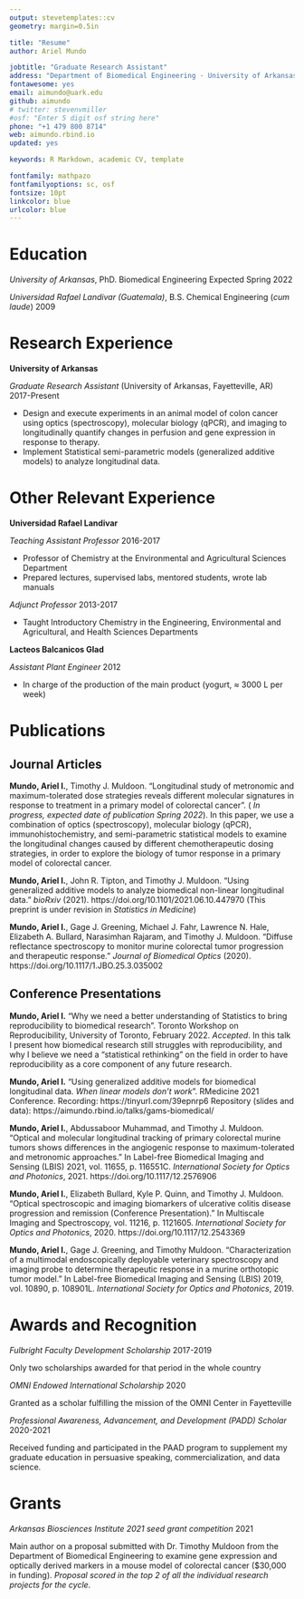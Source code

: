 ```yaml
---
output: stevetemplates::cv
geometry: margin=0.5in

title: "Resume"
author: Ariel Mundo

jobtitle: "Graduate Research Assistant"
address: "Department of Biomedical Engineering · University of Arkansas · Fayetteville, AR"
fontawesome: yes
email: aimundo@uark.edu
github: aimundo
# twitter: stevenvmiller
#osf: "Enter 5 digit osf string here"
phone: "+1 479 800 8714"
web: aimundo.rbind.io
updated: yes

keywords: R Markdown, academic CV, template

fontfamily: mathpazo
fontfamilyoptions: sc, osf
fontsize: 10pt
linkcolor: blue
urlcolor: blue
---
```


# Education

*University of Arkansas*, PhD. Biomedical Engineering \hfill Expected Spring 2022

*Universidad Rafael Landivar (Guatemala)*, B.S. Chemical Engineering (_cum laude_) \hfill 2009


# Research Experience

**University of Arkansas**

_Graduate Research Assistant_ (University of Arkansas, Fayetteville, AR) \hfill 2017-Present

- Design and execute experiments in an animal model of colon cancer using optics (spectroscopy), molecular biology (qPCR), and imaging to longitudinally quantify changes in perfusion and gene expression in response to therapy. 
- Implement Statistical semi-parametric models (generalized additive models) to analyze longitudinal data.

# Other Relevant Experience

**Universidad Rafael Landivar**

_Teaching Assistant Professor_  \hfill 2016-2017

- Professor of Chemistry at the Environmental and Agricultural Sciences Department
- Prepared lectures, supervised labs, mentored students, wrote lab manuals

_Adjunct Professor_ \hfill 2013-2017

- Taught Introductory Chemistry in the Engineering, Environmental and Agricultural, and Health Sciences Departments

**Lacteos Balcanicos Glad**

_Assistant Plant Engineer_ \hfill 2012

- In charge of the production of the main product (yogurt, $\approx$ 3000 L per week)

# Publications
## Journal Articles

**Mundo, Ariel I.**, Timothy J. Muldoon. "Longitudinal study of metronomic and maximum-tolerated dose strategies reveals different molecular signatures in response to treatment in a primary model of colorectal cancer". ( _In progress, expected date of publication Spring 2022_). In this paper, we use a combination of optics (spectroscopy), molecular biology (qPCR), immunohistochemistry, and semi-parametric statistical models to examine the longitudinal changes caused by different chemotherapeutic dosing strategies, in order to explore the biology of tumor response in a primary model of colorectal cancer.  

**Mundo, Ariel I.**, John R. Tipton, and Timothy J. Muldoon. "Using generalized additive models to analyze biomedical non-linear longitudinal data." _bioRxiv_ (2021). https://doi.org/10.1101/2021.06.10.447970 (This preprint is under revision in _Statistics in Medicine_)

**Mundo, Ariel I.**, Gage J. Greening, Michael J. Fahr, Lawrence N. Hale, Elizabeth A. Bullard, Narasimhan Rajaram, and Timothy J. Muldoon. "Diffuse reflectance spectroscopy to monitor murine colorectal tumor progression and therapeutic response." _Journal of Biomedical Optics_ (2020). https://doi.org/10.1117/1.JBO.25.3.035002


## Conference Presentations

**Mundo, Ariel I.** "Why we need a better understanding of Statistics to bring reproducibility to biomedical research". Toronto Workshop on Reproducibility, University of Toronto, February 2022. _Accepted_. In this talk I present how biomedical research still struggles with reproducibility, and why I believe we need a "statistical rethinking" on the field in order to have reproducibility as a core component of any future research.

**Mundo, Ariel I.** "Using generalized additive models for biomedical longitudinal data. _When linear models don't work_". RMedicine 2021 Conference. Recording: https://tinyurl.com/39epnrp6 Repository (slides and data): https://aimundo.rbind.io/talks/gams-biomedical/

**Mundo, Ariel I.**, Abdussaboor Muhammad, and Timothy J. Muldoon. "Optical and molecular longitudinal tracking of primary colorectal murine tumors shows differences in the angiogenic response to maximum-tolerated and metronomic approaches." In Label-free Biomedical Imaging and Sensing (LBIS) 2021, vol. 11655, p. 116551C. _International Society for Optics and Photonics_, 2021. https://doi.org/10.1117/12.2576906

**Mundo, Ariel I.**, Elizabeth Bullard, Kyle P. Quinn, and Timothy J. Muldoon. "Optical spectroscopic and imaging biomarkers of ulcerative colitis disease progression and remission (Conference Presentation)." In Multiscale Imaging and Spectroscopy, vol. 11216, p. 1121605. _International Society for Optics and Photonics_, 2020. https://doi.org/10.1117/12.2543369

**Mundo, Ariel I.**, Gage J. Greening, and Timothy Muldoon. "Characterization of a multimodal endoscopically deployable veterinary spectroscopy and imaging probe to determine therapeutic response in a murine orthotopic tumor model." In Label-free Biomedical Imaging and Sensing (LBIS) 2019, vol. 10890, p. 108901L. _International Society for Optics and Photonics_, 2019.


# Awards and Recognition

_Fulbright Faculty Development Scholarship_ \hfill 2017-2019

Only two scholarships awarded for that period in the whole country

_OMNI Endowed International Scholarship_ \hfill 2020

Granted as a scholar fulfilling the mission of the OMNI Center in Fayetteville

_Professional Awareness, Advancement, and Development (PADD) Scholar_ \hfill 2020-2021
 
 Received funding and participated in the PAAD program to supplement my graduate education in persuasive speaking, commercialization, and data science.
 
# Grants

_Arkansas Biosciences Institute 2021 seed grant competition _ \hfill 2021

Main author on a proposal submitted with Dr. Timothy Muldoon from the Department of Biomedical Engineering to examine gene expression and optically derived markers in a mouse model of colorectal cancer ($30,000 in funding). _Proposal scored in the top 2 of all the individual research projects for the cycle_.
